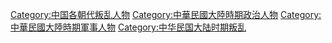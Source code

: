 [[Category:中国各朝代叛乱人物|Category:中国各朝代叛乱人物]]
[[Category:中華民國大陸時期政治人物|Category:中華民國大陸時期政治人物]]
[[Category:中華民國大陸時期軍事人物|Category:中華民國大陸時期軍事人物]]
[[Category:中华民国大陆时期叛乱|Category:中华民国大陆时期叛乱]]
